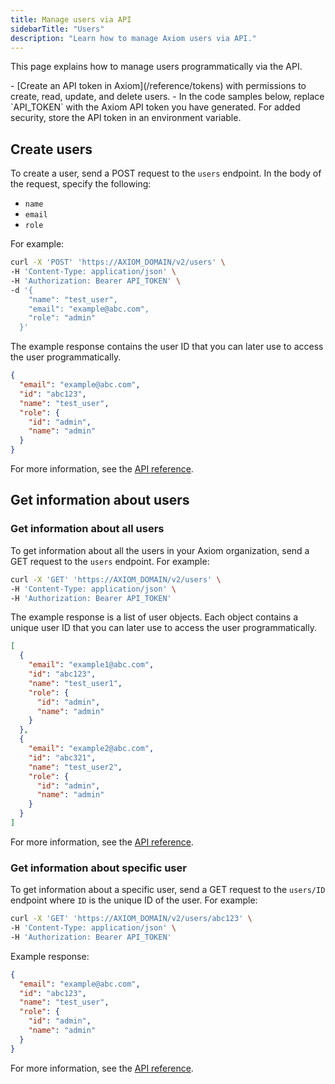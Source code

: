 ```yaml
---
title: Manage users via API
sidebarTitle: "Users"
description: "Learn how to manage Axiom users via API."
---
```



This page explains how to manage users programmatically via the API.

<Prerequisites />
- [Create an API token in Axiom](/reference/tokens) with permissions to create, read, update, and delete users.
- In the code samples below, replace `API_TOKEN` with the Axiom API token you have generated. For added security, store the API token in an environment variable.

## Create users

To create a user, send a POST request to the `users` endpoint. In the body of the request, specify the following:
- `name`
- `email`
- `role`

For example:

```bash
curl -X 'POST' 'https://AXIOM_DOMAIN/v2/users' \
-H 'Content-Type: application/json' \
-H 'Authorization: Bearer API_TOKEN' \
-d '{
    "name": "test_user",
    "email": "example@abc.com",
    "role": "admin"
  }'
```

<Info>
<ReplaceDomain />
<ReplaceToken />
</Info>

The example response contains the user ID that you can later use to access the user programmatically.

```json
{
  "email": "example@abc.com",
  "id": "abc123",
  "name": "test_user",
  "role": {
    "id": "admin",
    "name": "admin"
  }
}
```

For more information, see the [API reference](/restapi/endpoints/createUser).

## Get information about users

### Get information about all users

To get information about all the users in your Axiom organization, send a GET request to the `users` endpoint. For example:

```bash
curl -X 'GET' 'https://AXIOM_DOMAIN/v2/users' \
-H 'Content-Type: application/json' \
-H 'Authorization: Bearer API_TOKEN'
```

<Info>
<ReplaceDomain />
<ReplaceToken />
</Info>

The example response is a list of user objects. Each object contains a unique user ID that you can later use to access the user programmatically.

```json
[
  {
    "email": "example1@abc.com",
    "id": "abc123",
    "name": "test_user1",
    "role": {
      "id": "admin",
      "name": "admin"
    }
  },
  {
    "email": "example2@abc.com",
    "id": "abc321",
    "name": "test_user2",
    "role": {
      "id": "admin",
      "name": "admin"
    }
  }
]
```

For more information, see the [API reference](/restapi/endpoints/getUsers).

### Get information about specific user

To get information about a specific user, send a GET request to the `users/ID` endpoint where `ID` is the unique ID of the user. For example:

```bash
curl -X 'GET' 'https://AXIOM_DOMAIN/v2/users/abc123' \
-H 'Content-Type: application/json' \
-H 'Authorization: Bearer API_TOKEN'
```

<Info>
<ReplaceDomain />
<ReplaceToken />
</Info>

Example response:

```json
{
  "email": "example@abc.com",
  "id": "abc123",
  "name": "test_user",
  "role": {
    "id": "admin",
    "name": "admin"
  }
}
```

For more information, see the [API reference](/restapi/endpoints/getUser).
